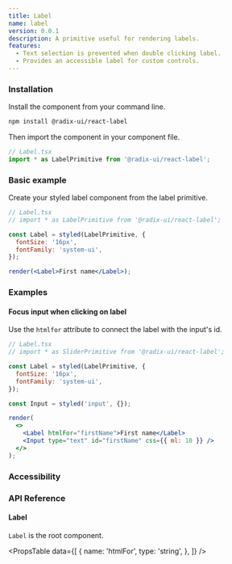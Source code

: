 ```yaml
---
title: Label
name: label
version: 0.0.1
description: A primitive useful for rendering labels.
features:
  - Text selection is prevented when double clicking label.
  - Provides an accessible label for custom controls.
---
```


### Installation

Install the component from your command line.

```bash
npm install @radix-ui/react-label
```

Then import the component in your component file.

```jsx
// Label.tsx
import * as LabelPrimitive from '@radix-ui/react-label';
```

### Basic example

Create your styled label component from the label primitive.

```jsx live manual
// Label.tsx
// import * as LabelPrimitive from '@radix-ui/react-label';

const Label = styled(LabelPrimitive, {
  fontSize: '16px',
  fontFamily: 'system-ui',
});

render(<Label>First name</Label>);
```

### Examples

#### Focus input when clicking on label

Use the `htmlfor` attribute to connect the label with the input's id.

```jsx live manual compact
// Label.tsx
// import * as SliderPrimitive from '@radix-ui/react-label';

const Label = styled(LabelPrimitive, {
  fontSize: '16px',
  fontFamily: 'system-ui',
});

const Input = styled('input', {});

render(
  <>
    <Label htmlFor="firstName">First name</Label>
    <Input type="text" id="firstName" css={{ ml: 10 }} />
  </>
);
```

### Accessibility

### API Reference

#### Label

`Label` is the root component.

<PropsTable
  data={[
    {
      name: 'htmlFor',
      type: 'string',
    },
  ]}
/>
